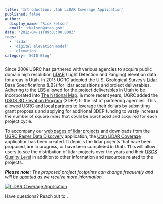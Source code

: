 ```yaml
---
title: 'Introduction: Utah LiDAR Coverage Application'
published: false
author:
  display_name: 'Rick Kelson'
  email: 'rkelson@utah.gov'
date: '2022-04-11T09:00:00.000Z'
tags:
  - 'lidar'
  - 'digital elevation model'
  - 'elevation'
category: 'SGID Blog'
---
```


Since 2006 UGRC has partnered with various agencies to acquire public domain high resolution [LiDAR](https://oceanservice.noaa.gov/facts/lidar.html) (Light Detection and Ranging) elevation data for areas in Utah. In 2013 UGRC adopted the U.S. Geological Survey’s [Lidar Base Specifications](https://www.usgs.gov/ngp-standards-and-specifications/lidar-base-specification-online) (LBS) for lidar acquisitions and project deliverables. Adhering to the LBS allowed for the project deliverables in Utah to be incorporated into [The National Map](https://www.usgs.gov/programs/national-geospatial-program/national-map). In more recent years, UGRC added the [USGS 3D Elevation Program](https://www.usgs.gov/3d-elevation-program) (3DEP) to the list of partnering agencies. This allowed UGRC and local partners to leverage their dollars by submitting grant proposals and applying for additional 3DEP funding to vastly increase the number of square miles that could be purchased and acquired for each project cycle.

To accompany our [web pages of lidar projects](/products/sgid/elevation) and downloads from the [UGRC Raster Data Discovery](https://raster.utah.gov/) application, the [Utah LiDAR Coverage](https://arcg.is/18SWjy) application has been created. It depicts the lidar projects that have been proposed, are in progress, or have been completed in Utah. This will allow users to see the distribution of lidar projects over the years and their [USGS Quality Level](https://www.usgs.gov/3d-elevation-program/topographic-data-quality-levels-qls) in addition to other information and resources related to the projects.

_**Please note:** The proposed project footprints can change frequently and will be updated as we receive more information._

[![LiDAR Coverage Application](/images/404.png 'LiDAR Coverage Application')](https://arcg.is/18SWjy)

Have questions? Reach out to <Contacts inline subject={frontmatter.title} contactKey='elevation' />.
